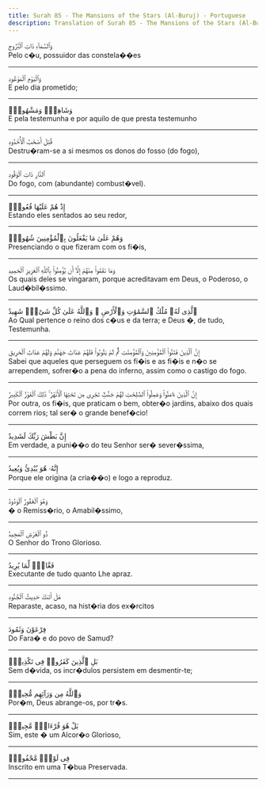 ```yaml
---
title: Surah 85 - The Mansions of the Stars (Al-Buruj) - Portuguese
description: Translation of Surah 85 - The Mansions of the Stars (Al-Buruj) in Portuguese
---
```





<Aside type="quran" title="1">
وَٱلسَّمَآءِ ذَاتِ ٱلْبُرُوجِ
</Aside>

<Aside type="reference" title="1">
Pelo c�u, possuidor das constela��es
</Aside>

---

<Aside type="quran" title="2">
وَٱلْيَوْمِ ٱلْمَوْعُودِ
</Aside>

<Aside type="reference" title="2">
E pelo dia prometido;
</Aside>

---

<Aside type="quran" title="3">
وَشَاهِدٍۢ وَمَشْهُودٍۢ
</Aside>

<Aside type="reference" title="3">
E pela testemunha e por aquilo de que presta testemunho
</Aside>

---

<Aside type="quran" title="4">
قُتِلَ أَصْحَٰبُ ٱلْأُخْدُودِ
</Aside>

<Aside type="reference" title="4">
Destru�ram-se a si mesmos os donos do fosso (do fogo),
</Aside>

---

<Aside type="quran" title="5">
ٱلنَّارِ ذَاتِ ٱلْوَقُودِ
</Aside>

<Aside type="reference" title="5">
Do fogo, com (abundante) combust�vel).
</Aside>

---

<Aside type="quran" title="6">
إِذْ هُمْ عَلَيْهَا قُعُودٌۭ
</Aside>

<Aside type="reference" title="6">
Estando eles sentados ao seu redor,
</Aside>

---

<Aside type="quran" title="7">
وَهُمْ عَلَىٰ مَا يَفْعَلُونَ بِٱلْمُؤْمِنِينَ شُهُودٌۭ
</Aside>

<Aside type="reference" title="7">
Presenciando o que fizeram com os fi�is,
</Aside>

---

<Aside type="quran" title="8">
وَمَا نَقَمُوا۟ مِنْهُمْ إِلَّآ أَن يُؤْمِنُوا۟ بِٱللَّهِ ٱلْعَزِيزِ ٱلْحَمِيدِ
</Aside>

<Aside type="reference" title="8">
Os quais deles se vingaram, porque acreditavam em Deus, o Poderoso, o Laud�bil�ssimo.
</Aside>

---

<Aside type="quran" title="9">
ٱلَّذِى لَهُۥ مُلْكُ ٱلسَّمَٰوَٰتِ وَٱلْأَرْضِ ۚ وَٱللَّهُ عَلَىٰ كُلِّ شَىْءٍۢ شَهِيدٌ
</Aside>

<Aside type="reference" title="9">
Ao Qual pertence o reino dos c�us e da terra; e Deus �, de tudo, Testemunha.
</Aside>

---

<Aside type="quran" title="10">
إِنَّ ٱلَّذِينَ فَتَنُوا۟ ٱلْمُؤْمِنِينَ وَٱلْمُؤْمِنَٰتِ ثُمَّ لَمْ يَتُوبُوا۟ فَلَهُمْ عَذَابُ جَهَنَّمَ وَلَهُمْ عَذَابُ ٱلْحَرِيقِ
</Aside>

<Aside type="reference" title="10">
Sabei que aqueles que perseguem os fi�is e as fi�is e n�o se arrependem, sofrer�o a pena do inferno, assim como o castigo do fogo.
</Aside>

---

<Aside type="quran" title="11">
إِنَّ ٱلَّذِينَ ءَامَنُوا۟ وَعَمِلُوا۟ ٱلصَّٰلِحَٰتِ لَهُمْ جَنَّٰتٌۭ تَجْرِى مِن تَحْتِهَا ٱلْأَنْهَٰرُ ۚ ذَٰلِكَ ٱلْفَوْزُ ٱلْكَبِيرُ
</Aside>

<Aside type="reference" title="11">
Por outra, os fi�is, que praticam o bem, obter�o jardins, abaixo dos quais correm rios; tal ser� o grande benef�cio!
</Aside>

---

<Aside type="quran" title="12">
إِنَّ بَطْشَ رَبِّكَ لَشَدِيدٌ
</Aside>

<Aside type="reference" title="12">
Em verdade, a puni��o do teu Senhor ser� sever�ssima,
</Aside>

---

<Aside type="quran" title="13">
إِنَّهُۥ هُوَ يُبْدِئُ وَيُعِيدُ
</Aside>

<Aside type="reference" title="13">
Porque ele origina (a cria��o) e logo a reproduz.
</Aside>

---

<Aside type="quran" title="14">
وَهُوَ ٱلْغَفُورُ ٱلْوَدُودُ
</Aside>

<Aside type="reference" title="14">
� o Remiss�rio, o Amabil�ssimo,
</Aside>

---

<Aside type="quran" title="15">
ذُو ٱلْعَرْشِ ٱلْمَجِيدُ
</Aside>

<Aside type="reference" title="15">
O Senhor do Trono Glorioso.
</Aside>

---

<Aside type="quran" title="16">
فَعَّالٌۭ لِّمَا يُرِيدُ
</Aside>

<Aside type="reference" title="16">
Executante de tudo quanto Lhe apraz.
</Aside>

---

<Aside type="quran" title="17">
هَلْ أَتَىٰكَ حَدِيثُ ٱلْجُنُودِ
</Aside>

<Aside type="reference" title="17">
Reparaste, acaso, na hist�ria dos ex�rcitos
</Aside>

---

<Aside type="quran" title="18">
فِرْعَوْنَ وَثَمُودَ
</Aside>

<Aside type="reference" title="18">
Do Fara� e do povo de Samud?
</Aside>

---

<Aside type="quran" title="19">
بَلِ ٱلَّذِينَ كَفَرُوا۟ فِى تَكْذِيبٍۢ
</Aside>

<Aside type="reference" title="19">
Sem d�vida, os incr�dulos persistem em desmentir-te;
</Aside>

---

<Aside type="quran" title="20">
وَٱللَّهُ مِن وَرَآئِهِم مُّحِيطٌۢ
</Aside>

<Aside type="reference" title="20">
Por�m, Deus abrange-os, por tr�s.
</Aside>

---

<Aside type="quran" title="21">
بَلْ هُوَ قُرْءَانٌۭ مَّجِيدٌۭ
</Aside>

<Aside type="reference" title="21">
Sim, este � um Alcor�o Glorioso,
</Aside>

---

<Aside type="quran" title="22">
فِى لَوْحٍۢ مَّحْفُوظٍۭ
</Aside>

<Aside type="reference" title="22">
Inscrito em uma T�bua Preservada.
</Aside>

---
